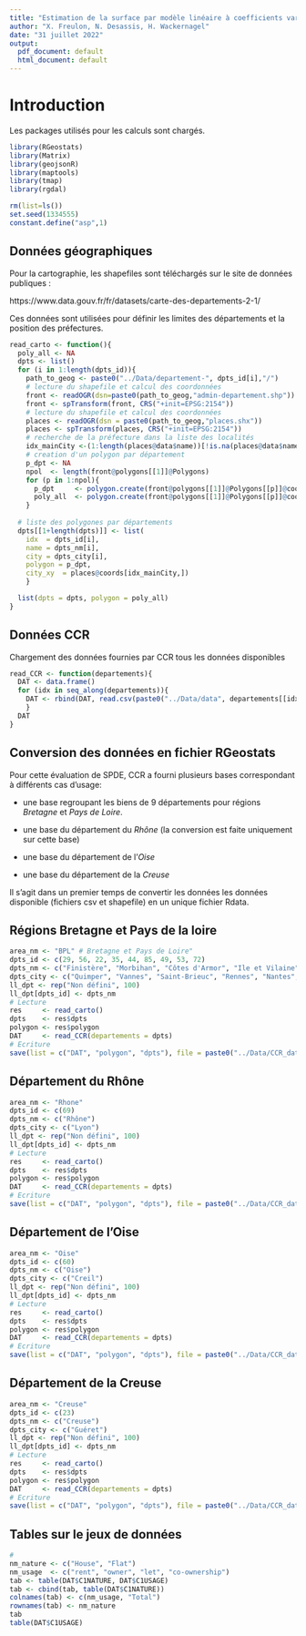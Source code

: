 ```yaml
---
title: "Estimation de la surface par modèle linéaire à coefficients variant spatialement - Import des données"
author: "X. Freulon, N. Desassis, H. Wackernagel"
date: "31 juillet 2022"
output:
  pdf_document: default
  html_document: default
---
```


# Introduction

Les packages utilisés pour les calculs sont chargés.

```r
library(RGeostats)
library(Matrix)
library(geojsonR)
library(maptools)
library(tmap)
library(rgdal)
```

```r
rm(list=ls())
set.seed(1334555)
constant.define("asp",1)
```

## Données géographiques

Pour la cartographie, les shapefiles sont téléchargés sur le site de données publiques :

https://www.data.gouv.fr/fr/datasets/carte-des-departements-2-1/

Ces données sont utilisées pour définir les limites des départements et la position des préfectures.

```r
read_carto <- function(){
  poly_all <- NA
  dpts <- list()
  for (i in 1:length(dpts_id)){
    path_to_geog <- paste0("../Data/departement-", dpts_id[i],"/")
    # lecture du shapefile et calcul des coordonnées
    front <- readOGR(dsn=paste0(path_to_geog,"admin-departement.shp"))
    front <- spTransform(front, CRS("+init=EPSG:2154"))
    # lecture du shapefile et calcul des coordonnées
    places <- readOGR(dsn = paste0(path_to_geog,"places.shx"))
    places <- spTransform(places, CRS("+init=EPSG:2154"))
    # recherche de la préfecture dans la liste des localités
    idx_mainCity <-(1:length(places@data$name))[!is.na(places@data$name)& (places@data$name == dpts_city[i])]
    # creation d'un polygon par département
    p_dpt <- NA
    npol  <- length(front@polygons[[1]]@Polygons)
    for (p in 1:npol){
      p_dpt     <- polygon.create(front@polygons[[1]]@Polygons[[p]]@coords, polygon = p_dpt)
      poly_all  <- polygon.create(front@polygons[[1]]@Polygons[[p]]@coords, polygon = poly_all)
    }
  
  # liste des polygones par départements
  dpts[[1+length(dpts)]] <- list(
    idx  = dpts_id[i], 
    name = dpts_nm[i],
    city = dpts_city[i],
    polygon = p_dpt,
    city_xy  = places@coords[idx_mainCity,])
    }

  list(dpts = dpts, polygon = poly_all)
}
```

## Données CCR

Chargement des données fournies par CCR tous les données disponibles

```r
read_CCR <- function(departements){
  DAT <- data.frame()
  for (idx in seq_along(departements)){
    DAT <- rbind(DAT, read.csv(paste0("../Data/data", departements[[idx]]$idx,".csv"),header=T))
    }
  DAT
}
```

## Conversion des données en fichier RGeostats

Pour cette évaluation de SPDE, CCR a fourni plusieurs bases correspondant à différents cas d'usage:

* une base regroupant les biens de 9 départements pour régions *Bretagne* et *Pays de Loire*.

* une base du département du *Rhône* (la conversion est faite uniquement sur cette base)

* une base du département de l'*Oise*

* une base du département de la *Creuse*

Il s'agit dans un premier temps de convertir les données les données disponible (fichiers csv et shapefile) en un unique fichier Rdata.

## Régions Bretagne et Pays de la loire

```r
area_nm <- "BPL" # Bretagne et Pays de Loire" 
dpts_id <- c(29, 56, 22, 35, 44, 85, 49, 53, 72)
dpts_nm <- c("Finistère", "Morbihan", "Côtes d'Armor", "Ile et Vilaine", "Loire Atlantique", "Vendée", "Maine et Loire", "Mayenne", "Sarthe")
dpts_city <- c("Quimper", "Vannes", "Saint-Brieuc", "Rennes", "Nantes", "La Roche-sur-Yon", "Angers", "Laval", "Le Mans")
ll_dpt <- rep("Non défini", 100)
ll_dpt[dpts_id] <- dpts_nm
# Lecture
res     <- read_carto()
dpts    <- res$dpts
polygon <- res$polygon
DAT     <- read_CCR(departements = dpts)
# Ecriture
save(list = c("DAT", "polygon", "dpts"), file = paste0("../Data/CCR_data_", area_nm,".Rdata"))
```

## Département du Rhône

```r
area_nm <- "Rhone"
dpts_id <- c(69)
dpts_nm <- c("Rhône")
dpts_city <- c("Lyon")
ll_dpt <- rep("Non défini", 100)
ll_dpt[dpts_id] <- dpts_nm
# Lecture
res     <- read_carto()
dpts    <- res$dpts
polygon <- res$polygon
DAT     <- read_CCR(departements = dpts)
# Ecriture
save(list = c("DAT", "polygon", "dpts"), file = paste0("../Data/CCR_data_", area_nm,".Rdata"))
```

## Département de l'Oise

```r
area_nm <- "Oise"
dpts_id <- c(60)
dpts_nm <- c("Oise")
dpts_city <- c("Creil")
ll_dpt <- rep("Non défini", 100)
ll_dpt[dpts_id] <- dpts_nm
# Lecture
res     <- read_carto()
dpts    <- res$dpts
polygon <- res$polygon
DAT     <- read_CCR(departements = dpts)
# Ecriture
save(list = c("DAT", "polygon", "dpts"), file = paste0("../Data/CCR_data_", area_nm,".Rdata"))
```

## Département de la Creuse

```r
area_nm <- "Creuse"
dpts_id <- c(23)
dpts_nm <- c("Creuse")
dpts_city <- c("Guéret")
ll_dpt <- rep("Non défini", 100)
ll_dpt[dpts_id] <- dpts_nm
# Lecture
res     <- read_carto()
dpts    <- res$dpts
polygon <- res$polygon
DAT     <- read_CCR(departements = dpts)
# Ecriture
save(list = c("DAT", "polygon", "dpts"), file = paste0("../Data/CCR_data_", area_nm,".Rdata"))
```

## Tables sur le jeux de données

```r
# 
nm_nature <- c("House", "Flat")
nm_usage  <- c("rent", "owner", "let", "co-ownership")
tab <- table(DAT$C1NATURE, DAT$C1USAGE)
tab <- cbind(tab, table(DAT$C1NATURE))
colnames(tab) <- c(nm_usage, "Total")
rownames(tab) <- nm_nature
tab
table(DAT$C1USAGE)
```

